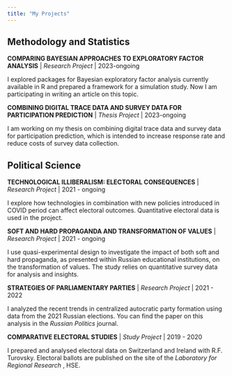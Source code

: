 ```yaml
---
title: "My Projects"
---
```


## Methodology and Statistics

**COMPARING BAYESIAN APPROACHES TO EXPLORATORY FACTOR ANALYSIS** |  *Research Project * | 2023-ongoing

I explored packages for Bayesian exploratory factor analysis currently available in R and prepared a framework for a simulation study. Now I am participating in writing an article on this topic.

**COMBINING DIGITAL TRACE DATA AND SURVEY DATA FOR PARTICIPATION PREDICTION** |  *Thesis Project * | 2023-ongoing

I am working on my thesis on combining digital trace data and survey data for participation prediction, which is intended to increase response rate and reduce costs of survey data collection.

## Political Science

**TECHNOLOGICAL ILLIBERALISM: ELECTORAL CONSEQUENCES** |  *Research Project * | 2021 - ongoing

I explore how technologies in combination with new policies introduced in COVID period can affect electoral outcomes. Quantitative electoral data is used in the project. 

**SOFT AND HARD PROPAGANDA AND TRANSFORMATION OF VALUES** |  *Research Project * | 2021 - ongoing

I use quasi-experimental design to investigate the impact of both soft and hard propaganda, as presented within Russian educational institutions, on the transformation of values. The study relies on quantitative survey data for analysis and insights.

**STRATEGIES OF PARLIAMENTARY PARTIES** |  *Research Project * | 2021 - 2022

I analyzed the recent trends in centralized autocratic party formation using data from the 2021 Russian elections. You can find the paper on this analysis in the *Russian Politics* journal.

**COMPARATIVE ELECTORAL STUDIES** |  *Study Project * | 2019 - 2020

I prepared and analysed electoral data on Switzerland and Ireland with R.F. Turovsky. Electoral ballots are published on the site of the *Laboratory for Regional Research *, HSE.